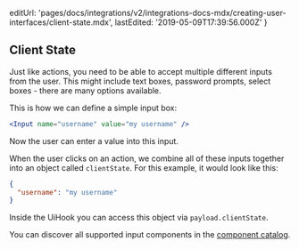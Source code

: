   editUrl:
    'pages/docs/integrations/v2/integrations-docs-mdx/creating-user-interfaces/client-state.mdx',
  lastEdited: '2019-05-09T17:39:56.000Z'
}

## Client State

Just like actions, you need to be able to accept multiple different inputs from the user. This might include text boxes, password prompts, select boxes - there are many options available.

This is how we can define a simple input box:

```jsx
<Input name="username" value="my username" />
```

Now the user can enter a value into this input.

When the user clicks on an action, we combine all of these inputs together into an object called `clientState`. For this example, it would look like this:

```json
{
  "username": "my username"
}
```

Inside the UiHook you can access this object via `payload.clientState`.

You can discover all supported input components in the [component catalog](https://www.notion.so/zeithq/Available-Components-90262f73b6d84f208bdde5c21f296c4a#1ba2bd9d26654a89b5a73fb2080a215b).
